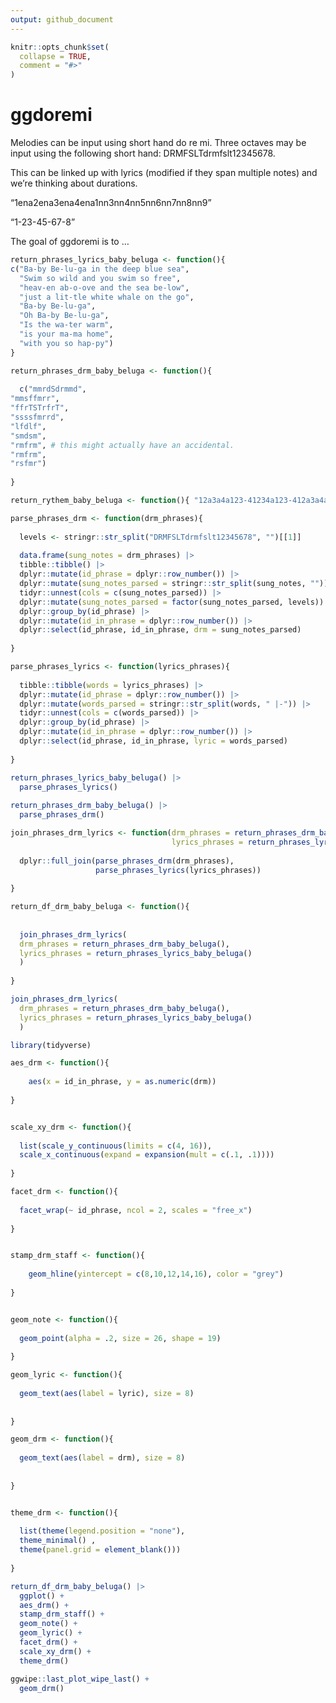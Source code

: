 ```yaml
---
output: github_document
---
```


<!-- README.md is generated from README.Rmd. Please edit that file -->

```r
knitr::opts_chunk$set(
  collapse = TRUE,
  comment = "#>"
)
```

# ggdoremi

Melodies can be input using short hand do re mi.  Three octaves may be input using the following short hand: DRMFSLTdrmfslt12345678.

This can be linked up with lyrics (modified if they span multiple notes) and we're thinking about durations.

"1ena2ena3ena4ena1nn3nn4nn5nn6nn7nn8nn9"

"1-23-45-67-8"



<!-- badges: start -->
<!-- badges: end -->

The goal of ggdoremi is to ...



```r


return_phrases_lyrics_baby_beluga <- function(){
c("Ba-by Be-lu-ga in the deep blue sea",
  "Swim so wild and you swim so free",
  "heav-en ab-o-ove and the sea be-low",
  "just a lit-tle white whale on the go",
  "Ba-by Be-lu-ga",
  "Oh Ba-by Be-lu-ga",
  "Is the wa-ter warm", 
  "is your ma-ma home",
  "with you so hap-py") 
}

return_phrases_drm_baby_beluga <- function(){
  
  c("mmrdSdrmmd",
"mmsffmrr",
"ffrTSTrfrT",
"ssssfmrrd",
"lfdlf",
"smdsm",
"rmfrm", # this might actually have an accidental.
"rmfrm",
"rsfmr")
  
}

return_rythem_baby_beluga <- function(){ "12a3a4a123-41234a123-412a3a4a12a341n2n341-2-3-4"}

parse_phrases_drm <- function(drm_phrases){
  
  levels <- stringr::str_split("DRMFSLTdrmfslt12345678", "")[[1]]
  
  data.frame(sung_notes = drm_phrases) |> 
  tibble::tibble() |> 
  dplyr::mutate(id_phrase = dplyr::row_number()) |> 
  dplyr::mutate(sung_notes_parsed = stringr::str_split(sung_notes, "")) |> 
  tidyr::unnest(cols = c(sung_notes_parsed)) |> 
  dplyr::mutate(sung_notes_parsed = factor(sung_notes_parsed, levels)) |> 
  dplyr::group_by(id_phrase) |> 
  dplyr::mutate(id_in_phrase = dplyr::row_number()) |>
  dplyr::select(id_phrase, id_in_phrase, drm = sung_notes_parsed)
  
}

parse_phrases_lyrics <- function(lyrics_phrases){
  
  tibble::tibble(words = lyrics_phrases) |> 
  dplyr::mutate(id_phrase = dplyr::row_number()) |> 
  dplyr::mutate(words_parsed = stringr::str_split(words, " |-")) |> 
  tidyr::unnest(cols = c(words_parsed)) |> 
  dplyr::group_by(id_phrase) |> 
  dplyr::mutate(id_in_phrase = dplyr::row_number()) |>
  dplyr::select(id_phrase, id_in_phrase, lyric = words_parsed)
  
}

```

```r
return_phrases_lyrics_baby_beluga() |> 
  parse_phrases_lyrics()
  
return_phrases_drm_baby_beluga() |> 
  parse_phrases_drm()
```


```r
join_phrases_drm_lyrics <- function(drm_phrases = return_phrases_drm_baby_beluga(), 
                                    lyrics_phrases = return_phrases_lyrics_baby_beluga()){
 
  dplyr::full_join(parse_phrases_drm(drm_phrases),
                   parse_phrases_lyrics(lyrics_phrases))
  
}

return_df_drm_baby_beluga <- function(){
  
  
  join_phrases_drm_lyrics(
  drm_phrases = return_phrases_drm_baby_beluga(), 
  lyrics_phrases = return_phrases_lyrics_baby_beluga() 
  )
  
}

```


```r
join_phrases_drm_lyrics(
  drm_phrases = return_phrases_drm_baby_beluga(), 
  lyrics_phrases = return_phrases_lyrics_baby_beluga() 
  )

```


```r
library(tidyverse)

aes_drm <- function(){
  
    aes(x = id_in_phrase, y = as.numeric(drm))
  
}


scale_xy_drm <- function(){
  
  list(scale_y_continuous(limits = c(4, 16)),
  scale_x_continuous(expand = expansion(mult = c(.1, .1))))
                                
}

facet_drm <- function(){
  
  facet_wrap(~ id_phrase, ncol = 2, scales = "free_x")
  
}


stamp_drm_staff <- function(){
  
    geom_hline(yintercept = c(8,10,12,14,16), color = "grey")
  
}


geom_note <- function(){
  
  geom_point(alpha = .2, size = 26, shape = 19)
  
}

geom_lyric <- function(){
  
  geom_text(aes(label = lyric), size = 8)
  
  
}

geom_drm <- function(){
  
  geom_text(aes(label = drm), size = 8)
  
  
}


theme_drm <- function(){
  
  list(theme(legend.position = "none"),
  theme_minimal() ,
  theme(panel.grid = element_blank()))
  
}

```


```r
return_df_drm_baby_beluga() |> 
  ggplot() + 
  aes_drm() + 
  stamp_drm_staff() +
  geom_note() + 
  geom_lyric() + 
  facet_drm() + 
  scale_xy_drm() + 
  theme_drm() 

ggwipe::last_plot_wipe_last() + 
  geom_drm()
```







